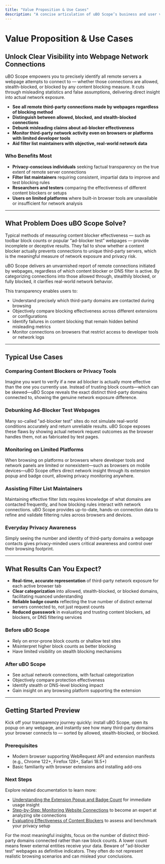 ```yaml
---
title: "Value Proposition & Use Cases"
description: "A concise articulation of uBO Scope’s business and user value: helping individuals, filter list maintainers, and privacy-oriented users identify real network exposure. This page highlights typical scenarios (e.g., comparing extension effectiveness, debunking ad-blocker tests, monitoring on limited platforms) and who will benefit the most."
---
```


# Value Proposition & Use Cases

## Unlock Clear Visibility into Webpage Network Connections

uBO Scope empowers you to precisely identify all remote servers a webpage attempts to connect to — whether those connections are allowed, stealth-blocked, or blocked by any content blocking measure. It cuts through misleading statistics and false assumptions, delivering direct insight into actual network exposure.

- **See all remote third-party connections made by webpages regardless of blocking method**
- **Distinguish between allowed, blocked, and stealth-blocked connections**
- **Debunk misleading claims about ad-blocker effectiveness**
- **Monitor third-party network activity even on browsers or platforms with limited developer tools**
- **Aid filter list maintainers with objective, real-world network data**

### Who Benefits Most
- **Privacy-conscious individuals** seeking factual transparency on the true extent of remote server connections
- **Filter list maintainers** requiring consistent, impartial data to improve and test blocking rules
- **Researchers and testers** comparing the effectiveness of different content blockers or setups
- **Users on limited platforms** where built-in browser tools are unavailable or insufficient for network analysis

---

## What Problem Does uBO Scope Solve?

Typical methods of measuring content blocker effectiveness — such as toolbar block counts or popular “ad-blocker test” webpages — provide incomplete or deceptive results. They fail to show whether a content blocker actually prevents connections to unique third-party servers, which is the meaningful measure of network exposure and privacy risk.

uBO Scope delivers an unvarnished report of remote connections initiated by webpages, regardless of which content blocker or DNS filter is active. By categorizing connections into those allowed through, stealthily blocked, or fully blocked, it clarifies real-world network behavior.

This transparency enables users to:

- Understand precisely which third-party domains are contacted during browsing
- Objectively compare blocking effectiveness across different extensions or configurations
- Identify failures in content blocking that remain hidden behind misleading metrics
- Monitor connections on browsers that restrict access to developer tools or network logs

---

## Typical Use Cases

### Comparing Content Blockers or Privacy Tools
Imagine you want to verify if a new ad blocker is actually more effective than the one you currently use. Instead of trusting block counts—which can be skewed—uBO Scope reveals the exact distinct third-party domains connected to, showing the genuine network exposure difference.

### Debunking Ad-Blocker Test Webpages
Many so-called "ad-blocker test" sites do not simulate real-world conditions accurately and return unreliable results. uBO Scope exposes these flaws by showing actual network request outcomes as the browser handles them, not as fabricated by test pages.

### Monitoring on Limited Platforms
When browsing on platforms or browsers where developer tools and network panels are limited or nonexistent—such as browsers on mobile devices—uBO Scope offers direct network insight through its extension popup and badge count, allowing privacy monitoring anywhere.

### Assisting Filter List Maintainers
Maintaining effective filter lists requires knowledge of what domains are contacted frequently, and how blocking rules interact with network connections. uBO Scope provides up-to-date, hands-on connection data to refine and validate filtering rules across browsers and devices.

### Everyday Privacy Awareness
Simply seeing the number and identity of third-party domains a webpage contacts gives privacy-minded users critical awareness and control over their browsing footprint.

---

## What Results Can You Expect?

- **Real-time, accurate representation** of third-party network exposure for each active browser tab
- **Clear categorization** into allowed, stealth-blocked, or blocked domains, facilitating nuanced understanding
- **Reliable badge counts** reflecting the true number of distinct external servers connected to, not just request counts
- **Reduced guesswork** in evaluating and trusting content blockers, ad blockers, or DNS filtering services

### Before uBO Scope
- Rely on error-prone block counts or shallow test sites
- Misinterpret higher block counts as better blocking
- Have limited visibility on stealth blocking mechanisms

### After uBO Scope
- See actual network connections, with factual categorization
- Objectively compare protection effectiveness
- Identify stealth or DNS-level blocking impact
- Gain insight on any browsing platform supporting the extension

---

## Getting Started Preview

Kick off your transparency journey quickly: install uBO Scope, open its popup on any webpage, and instantly see how many third-party domains your browser connects to — sorted by allowed, stealth-blocked, or blocked.

### Prerequisites
- Modern browser supporting WebRequest API and extension manifests (e.g., Chrome 122+, Firefox 128+, Safari 18.5+)
- Basic familiarity with browser extensions and installing add-ons

### Next Steps
Explore related documentation to learn more:

- [Understanding the Extension Popup and Badge Count](/guides/getting-started/first-look-popup) for immediate usage insight
- [Step-by-Step: Monitoring Website Connections](/guides/analyzing-connections/workflow-monitoring) to become an expert at analyzing site connections
- [Evaluating Effectiveness of Content Blockers](/guides/analyzing-connections/content-blocker-assessment) to assess and benchmark your privacy setup

<Tip>
For the most meaningful insights, focus on the number of distinct third-party domains connected rather than raw block counts. A lower count means fewer external entities receive your data.
</Tip>

<Warning>
Beware of "ad-blocker test" webpages as definitive indicators. They often do not represent realistic browsing scenarios and can mislead your conclusions.
</Warning>